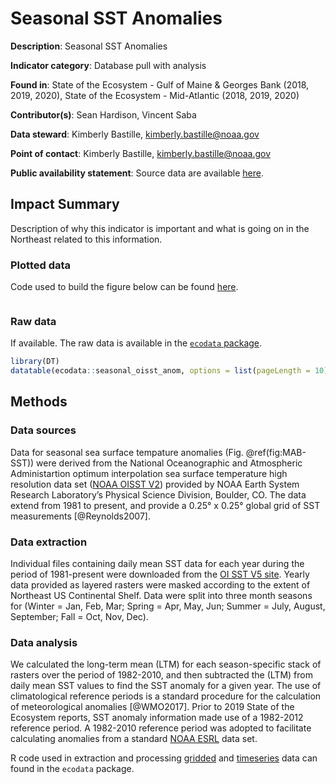 # Seasonal SST Anomalies

**Description**: Seasonal SST Anomalies

**Indicator category**: Database pull with analysis

**Found in**: State of the Ecosystem - Gulf of Maine & Georges Bank (2018, 2019, 2020), State of the Ecosystem - Mid-Atlantic (2018, 2019, 2020)

**Contributor(s)**: Sean Hardison, Vincent Saba
  
**Data steward**: Kimberly Bastille, <kimberly.bastille@noaa.gov>
  
**Point of contact**: Kimberly Bastille, <kimberly.bastille@noaa.gov>
  
**Public availability statement**: Source data are available [here](https://www.esrl.noaa.gov/psd/data/gridded/data.noaa.oisst.v2.highres.html).


## Impact Summary

Description of why this indicator is important and what is going on in the Northeast related to this information. 

### Plotted data 


Code used to build the figure below can be found [here](https://github.com/NOAA-EDAB/ecodata/blob/master/chunk-scripts/LTL.Rmd-MAB-SST-insitu.R).

```r

```

### Raw data 
If available. 
The raw data is available in the [`ecodata` package](https://noaa-edab.github.io/ecodata/landing_page). 

```r
library(DT)
datatable(ecodata::seasonal_oisst_anom, options = list(pageLength = 10))
```





## Methods
### Data sources
Data for seasonal sea surface tempature anomalies (Fig. \@ref(fig:MAB-SST)) were derived from the National Oceanographic and Atmospheric Administartion optimum interpolation sea surface temperature high resolution data set ([NOAA OISST V2](https://www.esrl.noaa.gov/psd/data/gridded/data.noaa.oisst.v2.highres.html)) provided by NOAA Earth System Research Laboratory's Physical Science Division, Boulder, CO. The data extend from 1981 to present, and provide a 0.25&deg; x 0.25&deg; global grid of SST measurements [@Reynolds2007]. 

### Data extraction 
Individual files containing daily mean SST data for each year during the period of 1981-present were downloaded from the [OI SST V5 site](https://www.esrl.noaa.gov/psd/data/gridded/data.noaa.oisst.v2.highres.html). Yearly data provided as layered rasters were masked according to the extent of Northeast US Continental Shelf. Data were split into three month seasons for (Winter = Jan, Feb, Mar; Spring = Apr, May, Jun; Summer = July, August, September; Fall = Oct, Nov, Dec).  

### Data analysis
We calculated the long-term mean (LTM) for each season-specific stack of rasters over the period of 1982-2010, and then subtracted the (LTM) from daily mean SST values to find the SST anomaly for a given year. The use of climatological reference periods is a standard procedure for the calculation of meteorological anomalies [@WMO2017]. Prior to 2019 State of the Ecosystem reports, SST anomaly information made use of a 1982-2012 reference period. A 1982-2010 reference period was adopted to facilitate calculating anomalies from a standard [NOAA ESRL](https://www.esrl.noaa.gov/psd/data/gridded/data.noaa.oisst.v2.highres.html) data set.

R code used in extraction and processing [gridded](https://github.com/NOAA-EDAB/ecodata/blob/master/data-raw/get_seasonal_oisst_anom_gridded.R)  and [timeseries](https://github.com/NOAA-EDAB/ecodata/blob/master/data-raw/get_seasonal_oisst_anom.R)  data can found in the `ecodata` package.  


